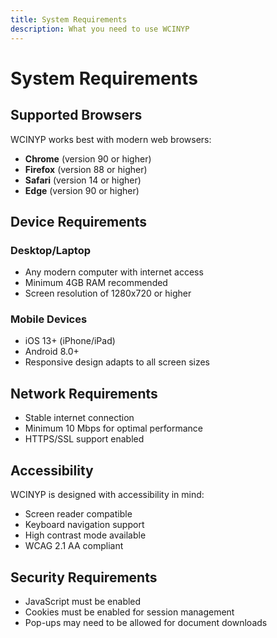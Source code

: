 ```yaml
---
title: System Requirements
description: What you need to use WCINYP
---
```


# System Requirements

## Supported Browsers

WCINYP works best with modern web browsers:

- **Chrome** (version 90 or higher)
- **Firefox** (version 88 or higher)
- **Safari** (version 14 or higher)
- **Edge** (version 90 or higher)

## Device Requirements

### Desktop/Laptop
- Any modern computer with internet access
- Minimum 4GB RAM recommended
- Screen resolution of 1280x720 or higher

### Mobile Devices
- iOS 13+ (iPhone/iPad)
- Android 8.0+
- Responsive design adapts to all screen sizes

## Network Requirements

- Stable internet connection
- Minimum 10 Mbps for optimal performance
- HTTPS/SSL support enabled

## Accessibility

WCINYP is designed with accessibility in mind:

- Screen reader compatible
- Keyboard navigation support
- High contrast mode available
- WCAG 2.1 AA compliant

## Security Requirements

- JavaScript must be enabled
- Cookies must be enabled for session management
- Pop-ups may need to be allowed for document downloads